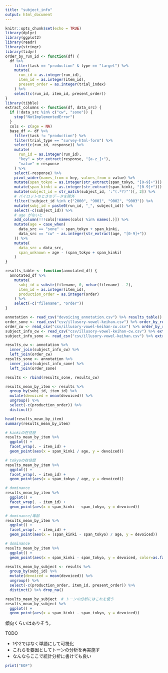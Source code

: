 ```yaml
---
title: "subject_info"
output: html_document
---
```


```r
knitr::opts_chunk$set(echo = TRUE)
library(dplyr)
library(ggplot2)
library(readr)
library(stringr)
library(tidyr)
order_by_run_id <- function(df) {
  df %>%
    filter(task == "production" & type == "target") %>%
    mutate(
      run_id = as.integer(run_id),
      item_id = as.integer(item_id),
      present_order = as.integer(trial_index)
    ) %>%
    select(c(run_id, item_id, present_order))
}
library(tibble)
extract_columns <- function(df, data_src) {
  if (!data_src %in% c("cw", "sone")) {
    stop("NotImplementedError")
  }
  cols <- c(age = NA)
  base_df <- df %>%
    filter(task != "production") %>%
    filter(trial_type == "survey-html-form") %>%
    select(c(run_id, response)) %>%
    mutate(
      run_id = as.integer(run_id),
      "key" = str_extract(response, "[a-z_]+"),
      "value" = response
    ) %>%
    select(-response) %>%
    pivot_wider(names_from = key, values_from = value) %>%
    mutate(span_tokyo = as.integer(str_extract(span_tokyo, "[0-9]+"))) %>%
    mutate(span_kinki = as.integer(str_extract(span_kinki, "[0-9]+"))) %>%
    mutate(subject_id = str_match(subject_id, ':"(.*?)"')[, 2]) %>%
    # パイロットのときのデータを除外
    filter(!subject_id %in% c("2000", "9001", "9002", "9003")) %>%
    mutate(subj_id = paste0(run_id, "_", subject_id)) %>%
    select(-c(subject_id)) %>%
    # age がないと
    add_column(!!!cols[!names(cols) %in% names(.)]) %>%
    mutate(age = case_when(
      data_src == "sone" ~ span_tokyo + span_kinki,
      data_src == "cw" ~ as.integer(str_extract(age, "[0-9]+"))
    )) %>%
    mutate(
      data_src = data_src,
      span_unknown = age - (span_tokyo + span_kinki)
    )
}

results_table <- function(annotated_df) {
  annotated_df %>%
    mutate(
      subj_id = substr(filename, 0, nchar(filename) - 2),
      item_id = as.integer(item_id),
      production_order = as.integer(order)
    ) %>%
    select(-c("filename", "order"))
}
```

```r
annotation <- read_csv("devoicing_annotation.csv") %>% results_table()
order_sone <- read_csv("csv/illusory-vowel-keihan.csv") %>% order_by_run_id()
order_cw <- read_csv("csv/illusory-vowel-keihan-cw.csv") %>% order_by_run_id()
subject_info_cw <- read_csv("csv/illusory-vowel-keihan-cw.csv") %>% extract_columns(data_src = "cw")
subject_info_sone <- read_csv("csv/illusory-vowel-keihan.csv") %>% extract_columns(data_src = "sone")

results_cw <- annotation %>%
  inner_join(subject_info_cw) %>%
  left_join(order_cw)
results_sone <- annotation %>%
  inner_join(subject_info_sone) %>%
  left_join(order_sone)

results <- rbind(results_sone, results_cw)
```
```r
results_mean_by_item <- results %>%
  group_by(subj_id, item_id) %>%
  mutate(devoiced = mean(devoiced)) %>%
  ungroup() %>%
  select(-c(production_order)) %>%
  distinct()
```
```r
head(results_mean_by_item)
summary(results_mean_by_item)
```


```r
# kinkiの在住歴
results_mean_by_item %>%
  ggplot() +
  facet_wrap(. ~ item_id) +
  geom_point(aes(x = span_kinki / age, y = devoiced))

# tokyoの在住歴
results_mean_by_item %>%
  ggplot() +
  facet_wrap(. ~ item_id) +
  geom_point(aes(x = span_tokyo / age, y = devoiced))

# dominance
results_mean_by_item %>%
  ggplot() +
  facet_wrap(. ~ item_id) +
  geom_point(aes(x = span_kinki - span_tokyo, y = devoiced))

# dominance/年齢
results_mean_by_item %>%
  ggplot() +
  facet_wrap(. ~ item_id) +
  geom_point(aes(x = (span_kinki - span_tokyo) / age, y = devoiced))
```

```r
# dominance
results_mean_by_item %>%
  ggplot() +
  geom_point(aes(x = span_kinki - span_tokyo, y = devoiced, color=as.factor(item_id)))
```


```r
results_mean_by_subject <- results %>%
  group_by(subj_id) %>%
  mutate(devoiced = mean(devoiced)) %>%
  ungroup() %>%
  select(-c(production_order, item_id, present_order)) %>%
  distinct() %>% drop_na()

results_mean_by_subject  # トーンの分析にはこれを使う
results_mean_by_subject %>%
  ggplot() +
  geom_point(aes(x = span_kinki - span_tokyo, y = devoiced))
```

傾向くらいはありそう。

TODO

* 1や2ではなく単語にして可視化
* これらを要因としてトーンの分析を再実施す
* なんならここで統計分析に書けても良い

```r
print("EOF")
```
